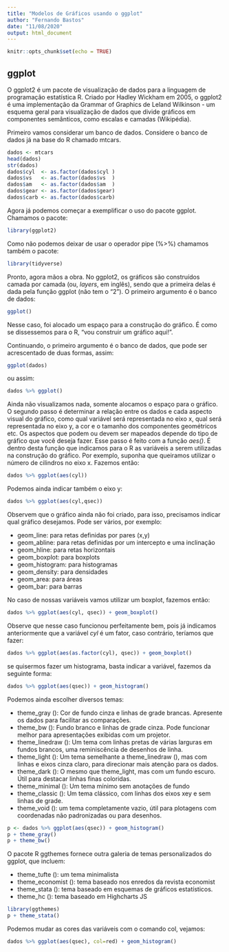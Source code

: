 ```yaml
---
title: "Modelos de Gráficos usando o ggplot"
author: "Fernando Bastos"
date: "11/08/2020"
output: html_document
---
```


```r
knitr::opts_chunk$set(echo = TRUE)
```

## ggplot

O ggplot2 é um pacote de visualização de dados para a linguagem de programação estatística R. Criado por Hadley Wickham em 2005, o ggplot2 é uma implementação da Grammar of Graphics de Leland Wilkinson - um esquema geral para visualização de dados que divide gráficos em componentes semânticos, como escalas e camadas (Wikipédia).

Primeiro vamos considerar um banco de dados. Considere o banco de dados já na base do R chamado mtcars.

```r
dados <- mtcars
head(dados)
str(dados)
dados$cyl  <- as.factor(dados$cyl )
dados$vs   <- as.factor(dados$vs  )
dados$am   <- as.factor(dados$am  )
dados$gear <- as.factor(dados$gear)
dados$carb <- as.factor(dados$carb)
```

Agora já podemos começar a exemplificar o uso do pacote ggplot. Chamamos o pacote:

```r
library(ggplot2)
```

Como não podemos deixar de usar o operador pipe (%>%) chamamos também o pacote:

```r
library(tidyverse)
```

Pronto, agora mãos a obra. No ggplot2, os gráficos são construídos camada por camada (ou, *layers*, em inglês), sendo que a primeira delas é dada pela função ggplot (não tem o "2"). O primeiro argumento é o banco de dados:

```r
ggplot()
```

Nesse caso, foi alocado um espaço para a construção do gráfico. É como se dissessemos para o R, "vou construir um gráfico aqui!".

Continuando, o primeiro argumento é o banco de dados, que pode ser acrescentado de duas formas, assim:

```r
ggplot(dados)
```

ou assim:

```r
dados %>% ggplot()
```

Ainda não visualizamos nada, somente alocamos o espaço para o gráfico. O segundo passo é determinar a relação entre os dados e cada aspecto visual do gráfico, como qual variável será representada no eixo x, qual será representada no eixo y, a cor e o tamanho dos componentes geométricos etc. Os aspectos que podem ou devem ser mapeados depende do tipo de gráfico que você deseja fazer. Esse passo é feito com a função _aes()_. É dentro desta função que indicamos para o R as variáveis a serem utilizadas na construção do gráfico. Por exemplo, suponha que queiramos utilizar o número de cilindros no eixo x. Fazemos então:

```r
dados %>% ggplot(aes(cyl))
```


Podemos ainda indicar também o eixo y:

```r
dados %>% ggplot(aes(cyl,qsec))
```


Observem que o gráfico ainda não foi criado, para isso, precisamos indicar qual gráfico desejamos. Pode ser vários, por exemplo:

* geom_line: para retas definidas por pares (x,y)
* geom_abline: para retas definidas por um intercepto e uma inclinação
* geom_hline: para retas horizontais
* geom_boxplot: para boxplots
* geom_histogram: para histogramas
* geom_density: para densidades
* geom_area: para áreas
* geom_bar: para barras

No caso de nossas variáveis vamos utilizar um boxplot, fazemos então:

```r
dados %>% ggplot(aes(cyl, qsec)) + geom_boxplot()
```


Observe que nesse caso funcionou perfeitamente bem, pois já indicamos anteriormente que a variável _cyl_ é um fator, caso contrário, teríamos que fazer:

```r
dados %>% ggplot(aes(as.factor(cyl), qsec)) + geom_boxplot()
```

se quisermos fazer um histograma, basta indicar a variável, fazemos da seguinte forma:

```r
dados %>% ggplot(aes(qsec)) + geom_histogram()
```

Podemos ainda escolher diversos temas:

* theme_gray (): Cor de fundo cinza e linhas de grade brancas. Apresente os dados para facilitar as comparações.
* theme_bw (): Fundo branco e linhas de grade cinza. Pode funcionar melhor para apresentações exibidas com um projetor.
* theme_linedraw (): Um tema com linhas pretas de várias larguras em fundos brancos, uma reminiscência de desenhos de linha.
* theme_light (): Um tema semelhante a theme_linedraw (), mas com linhas e eixos cinza claro, para direcionar mais atenção para os dados.
* theme_dark (): O mesmo que theme_light, mas com um fundo escuro. Útil para destacar linhas finas coloridas.
* theme_minimal (): Um tema mínimo sem anotações de fundo
* theme_classic (): Um tema clássico, com linhas dos eixos xey e sem linhas de grade.
* theme_void (): um tema completamente vazio, útil para plotagens com coordenadas não padronizadas ou para desenhos.


```r
p <- dados %>% ggplot(aes(qsec)) + geom_histogram()
p + theme_gray()
p + theme_bw()
```



O pacote R ggthemes fornece outra galeria de temas personalizados do ggplot, que incluem:

* theme_tufte (): um tema minimalista
* theme_economist (): tema baseado nos enredos da revista economist
* theme_stata (): tema baseado em esquemas de gráficos estatísticos.
* theme_hc (): tema baseado em Highcharts JS

```r
library(ggthemes)
p + theme_stata()
```

Podemos mudar as cores das variáveis com o comando col, vejamos:


```r
dados %>% ggplot(aes(qsec), col=red) + geom_histogram()
```









